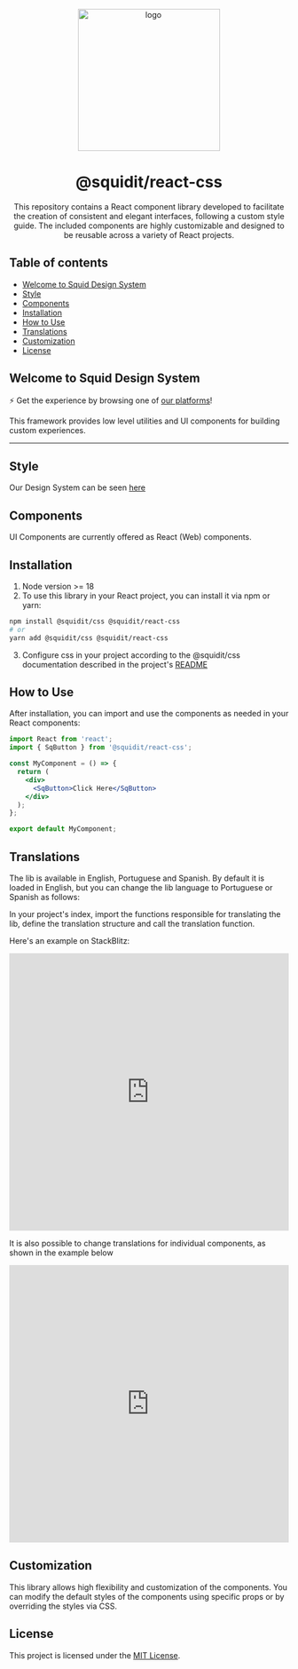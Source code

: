 
<Meta title="Getting Started/Welcome" />

<p align="center">
  <img src="https://github.com/squidit/react-css/assets/56000334/88ce8652-37b0-4e34-af91-2f82a996fdae" width="256px" align="center" alt="logo" />

  <h1 align="center">@squidit/react-css</h1>
  <p align="center">This repository contains a React component library developed to facilitate the creation of consistent and elegant interfaces, following a custom style guide. The included components are highly customizable and designed to be reusable across a variety of React projects.</p>
</p>

## Table of contents

* [Welcome to Squid Design System](#welcome-to-squid-design-system)
* [Style](#style)
* [Components](#components)
* [Installation](#installation)
* [How to Use](#how-to-use)
* [Translations](#translations)
* [Customization](#customization)
* [License](#license)

## Welcome to Squid Design System

⚡ Get the experience by browsing one of [our platforms](https://app.squidit.com.br)!

This framework provides low level utilities and UI components for building
custom experiences.

<hr style={{ borderWidth: "0", margin: "2rem 0" }} />

## Style

Our Design System can be seen [here](https://css.squidit.com.br/styleguide)

## Components

UI Components are currently offered as React (Web) components.

## Installation

1. Node version >= 18
2. To use this library in your React project, you can install it via npm or yarn:

```bash
npm install @squidit/css @squidit/react-css
# or
yarn add @squidit/css @squidit/react-css
```

3. Configure css in your project according to the @squidit/css documentation described in the project's [README](https://github.com/squidit/css/blob/master/README.md)

## How to Use

After installation, you can import and use the components as needed in your React components:

```jsx
import React from 'react';
import { SqButton } from '@squidit/react-css';

const MyComponent = () => {
  return (
    <div>
      <SqButton>Click Here</SqButton>
    </div>
  );
};

export default MyComponent;
```

## Translations

The lib is available in English, Portuguese and Spanish. By default it is loaded in English, but you can change the lib language to Portuguese or Spanish as follows:

In your project's index, import the functions responsible for translating the lib, define the translation structure and call the translation function.

Here's an example on StackBlitz:

<iframe
  src="https://stackblitz.com/edit/vitejs-vite-uitsef?embed=1&file=src%2Fmain.tsx"
  width="100%"
  height="500px"
  frameborder="0"
  allow="accelerometer; autoplay; encrypted-media; gyroscope; picture-in-picture"
></iframe>


It is also possible to change translations for individual components, as shown in the example below

<iframe
  src="https://stackblitz.com/edit/vitejs-vite-uitsef?embed=1&file=src%2FApp.tsx"
  width="100%"
  height="500px"
  frameborder="0"
  allow="accelerometer; autoplay; encrypted-media; gyroscope; picture-in-picture"
></iframe>

## Customization

This library allows high flexibility and customization of the components. You can modify the default styles of the components using specific props or by overriding the styles via CSS.

## License

This project is licensed under the [MIT License](LICENSE).
